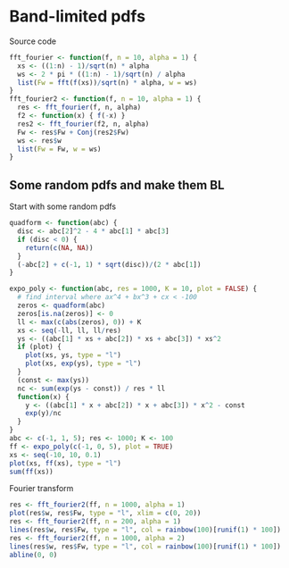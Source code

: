 Band-limited pdfs
========================================================

Source code

```r
fft_fourier <- function(f, n = 10, alpha = 1) {
  xs <- ((1:n) - 1)/sqrt(n) * alpha
  ws <- 2 * pi * ((1:n) - 1)/sqrt(n) / alpha
  list(Fw = fft(f(xs))/sqrt(n) * alpha, w = ws)
}
fft_fourier2 <- function(f, n = 10, alpha = 1) {
  res <- fft_fourier(f, n, alpha)
  f2 <- function(x) { f(-x) }
  res2 <- fft_fourier(f2, n, alpha)
  Fw <- res$Fw + Conj(res2$Fw)
  ws <- res$w
  list(Fw = Fw, w = ws)
}
```

## Some random pdfs and make them BL

Start with some random pdfs

```r
quadform <- function(abc) {
  disc <- abc[2]^2 - 4 * abc[1] * abc[3]
  if (disc < 0) {
    return(c(NA, NA))
  }
  (-abc[2] + c(-1, 1) * sqrt(disc))/(2 * abc[1])
}

expo_poly <- function(abc, res = 1000, K = 10, plot = FALSE) {
  # find interval where ax^4 + bx^3 + cx < -100  
  zeros <- quadform(abc)
  zeros[is.na(zeros)] <- 0
  ll <- max(c(abs(zeros), 0)) + K
  xs <- seq(-ll, ll, ll/res)
  ys <- ((abc[1] * xs + abc[2]) * xs + abc[3]) * xs^2
  if (plot) {
    plot(xs, ys, type = "l")
    plot(xs, exp(ys), type = "l")
  }
  (const <- max(ys))
  nc <- sum(exp(ys - const)) / res * ll
  function(x) {
    y <- ((abc[1] * x + abc[2]) * x + abc[3]) * x^2 - const
    exp(y)/nc
  }
}
abc <- c(-1, 1, 5); res <- 1000; K <- 100
ff <- expo_poly(c(-1, 0, 5), plot = TRUE)
xs <- seq(-10, 10, 0.1)
plot(xs, ff(xs), type = "l")
sum(ff(xs))
```

Fourier transform
```r
res <- fft_fourier2(ff, n = 1000, alpha = 1)
plot(res$w, res$Fw, type = "l", xlim = c(0, 20))
res <- fft_fourier2(ff, n = 200, alpha = 1)
lines(res$w, res$Fw, type = "l", col = rainbow(100)[runif(1) * 100])
res <- fft_fourier2(ff, n = 1000, alpha = 2)
lines(res$w, res$Fw, type = "l", col = rainbow(100)[runif(1) * 100])
abline(0, 0)
```

